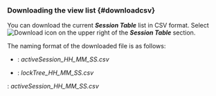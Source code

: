 ### Downloading the view list {#downloadcsv}

You can download the current **_Session Table_** list in CSV format. Select ![Download icon](/img/ico-download.svg) on the upper right of the **_Session Table_** section.

The naming format of the downloaded file is as follows:

<InDoc product="postgresql,mysql,mongodb">

- <Cmdname sid="active_sessions" className="uitext" />: <em>activeSession_HH_MM_SS.csv</em>

- <Cmdname sid="lock_tree" className="uitext" />: <em>lockTree_HH_MM_SS.csv</em>

</InDoc>

<InDoc product="redis">

<Cmdname sid="active_sessions" className="uitext" />: <em>activeSession_HH_MM_SS.csv</em>

</InDoc>
